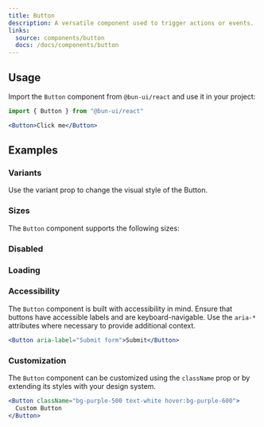 ```yaml
---
title: Button
description: A versatile component used to trigger actions or events.
links:
  source: components/button
  docs: /docs/components/button
---
```


<ComponentPreview name="button-basic" />

## Usage

Import the `Button` component from `@bun-ui/react` and use it in your project:

```jsx
import { Button } from "@bun-ui/react"
```

```jsx
<Button>Click me</Button>
```

## Examples

### Variants

Use the variant prop to change the visual style of the Button.

<ComponentPreview name="button-variants" />

### Sizes

The `Button` component supports the following sizes:

<ComponentPreview name="button-sizes" />

### Disabled

<ComponentPreview name="button-disabled" />

### Loading

<ComponentPreview name="button-spinner" />

### Accessibility

The `Button` component is built with accessibility in mind. Ensure that buttons
have accessible labels and are keyboard-navigable. Use the `aria-*` attributes
where necessary to provide additional context.

```jsx
<Button aria-label="Submit form">Submit</Button>
```

### Customization

The `Button` component can be customized using the `className` prop or by
extending its styles with your design system.

```jsx
<Button className="bg-purple-500 text-white hover:bg-purple-600">
  Custom Button
</Button>
```
